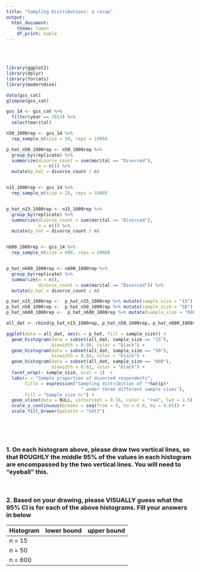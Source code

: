 ```yaml
---
title: "Sampling Distributions: a recap"
output:
  html_document:
    theme: lumen
    df_print: kable
---
```


<br> 
<br> 

[//]: (Bert- I was thinking it might be good to show the students the resulting graph here as follow up after the lab is turned in. Take it or leave it... I wasn't intending to put this in the problem set though. my reasoning was that last semester, they missed the detail that the axes were not the same scale, and did not see from making the histograms that the larger the n the narrower the histogram. This shows that...and could be a nice short follow up in lecture to remind them)


```r
library(ggplot2)
library(dplyr)
library(forcats)
library(moderndive)

data(gss_cat)
glimpse(gss_cat)
```


```r
gss_14 <- gss_cat %>% 
  filter(year == 2014) %>% 
  select(marital)
```

```r
n50_1000rep <- gss_14 %>% 
  rep_sample_n(size = 50, reps = 1000)

p_hat_n50_1000rep <- n50_1000rep %>% 
  group_by(replicate) %>% 
  summarize(divorce_count = sum(marital == "Divorced"), 
            n = n()) %>% 
  mutate(p_hat = divorce_count / n)


n15_1000rep <- gss_14 %>% 
  rep_sample_n(size = 15, reps = 1000)


p_hat_n15_1000rep <- n15_1000rep %>% 
  group_by(replicate) %>% 
  summarize(divorce_count = sum(marital == "Divorced"), 
            n = n()) %>% 
  mutate(p_hat = divorce_count / n)


n600_1000rep <- gss_14 %>% 
  rep_sample_n(size = 600, reps = 1000)


p_hat_n600_1000rep <- n600_1000rep %>% 
  group_by(replicate) %>% 
  summarize(n = n(), 
            divorce_count = sum(marital == "Divorced")) %>% 
  mutate(p_hat = divorce_count / n)
```


```r
p_hat_n15_1000rep <-  p_hat_n15_1000rep %>% mutate(sample_size = "15")
p_hat_n50_1000rep <-  p_hat_n50_1000rep %>% mutate(sample_size = "50")
p_hat_n600_1000rep <-  p_hat_n600_1000rep %>% mutate(sample_size = "600")

all_dat <- rbind(p_hat_n15_1000rep, p_hat_n50_1000rep, p_hat_n600_1000rep)
```

```r
ggplot(data = all_dat, aes(x = p_hat, fill = sample_size)) + 
  geom_histogram(data = subset(all_dat, sample_size == "15"), 
                 binwidth = 0.08, color = "black") + 
  geom_histogram(data = subset(all_dat, sample_size == "50"), 
                 binwidth = 0.04, color = "black") +
  geom_histogram(data = subset(all_dat, sample_size == "600"), 
                 binwidth = 0.02, color = "black") + 
  facet_wrap(~ sample_size, ncol = 1)  + 
  labs(x = "Sample proportion of divorced respondents",
       title = expression("Sampling distribution of "*hat(p)* 
                            " under three different sample sizes"),
       fill = "Sample size n:") + 
  geom_vline(data = NULL, xintercept = 0.16, color = "red", lwd = 1.5) +
  scale_x_continuous(breaks = seq(from = 0, to = 0.6, by = 0.05)) +
  scale_fill_brewer(palette = "Set2")

```


<br> 

<br> 

### 1. On each histogram above, please draw two vertical lines, so that ROUGHLY the middle 95% of the values in each histogram are encompassed by the two vertical lines. You will need to "eyeball" this.  

<br> 

### 2. Based on your drawing, please VISUALLY guess what the 95% CI is for each of the above histograms. Fill your answers in below 

Histogram        | lower bound             | upper bound
---------------- | ----------------------- | ---------------- 
n = 15           |                         | 
n = 50           |                         | 
n = 600          |                         | 


